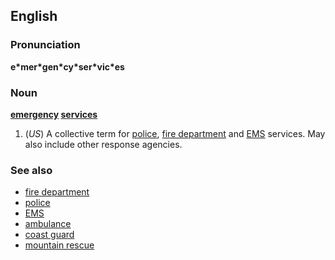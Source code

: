 ==English==
===Pronunciation===
'''e*mer*gen*cy*ser*vic*es'''
=== Noun ===
'''[[emergency]] [[services]]'''
#(''US'') A collective term for [[police]], [[fire department]] and [[EMS]] services. May also include other response agencies.

===See also===
*[[fire department]]
*[[police]]
*[[EMS]]
*[[ambulance]]
*[[coast guard]]
*[[mountain rescue]]